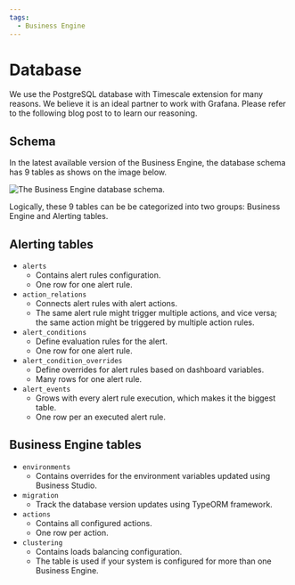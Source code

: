 ```yaml
---
tags:
  - Business Engine
---
```



# Database

We use the PostgreSQL database with Timescale extension for many reasons. We believe it is an ideal partner to work with Grafana.
Please refer to the following blog post to to learn our reasoning.

## Schema

In the latest available version of the Business Engine, the database schema has 9 tables as shows on the image below.

<Image
  title="The Business Engine database schema."
  src="/img/docs/business-engine/database-schema.png"
/>

Logically, these 9 tables can be be categorized into two groups: Business Engine and Alerting tables.

## Alerting tables

- `alerts`
  - Contains alert rules configuration.
  - One row for one alert rule.
- `action_relations`
  - Connects alert rules with alert actions.
  - The same alert rule might trigger multiple actions, and vice versa; the same action might be triggered by multiple action rules.
- `alert_conditions`
  - Define evaluation rules for the alert.
  - One row for one alert rule.
- `alert_condition_overrides`
  - Define overrides for alert rules based on dashboard variables.
  - Many rows for one alert rule.
- `alert_events`
  - Grows with every alert rule execution, which makes it the biggest table.
  - One row per an executed alert rule.

## Business Engine tables

- `environments`
  - Contains overrides for the environment variables updated using Business Studio.
- `migration`
  - Track the database version updates using TypeORM framework.
- `actions`
  - Contains all configured actions.
  - One row per action.
- `clustering`
  - Contains loads balancing configuration.
  - The table is used if your system is configured for more than one Business Engine.
